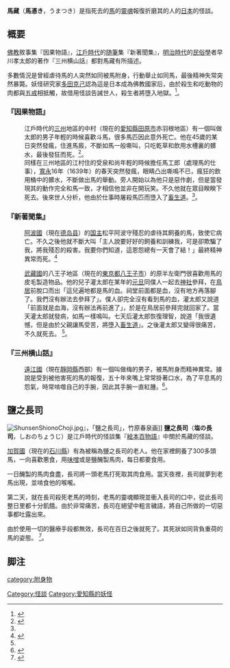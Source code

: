 '''馬藏'''（'''馬憑き'''，うまつき）是指死去的[[馬|馬]]的[[靈魂|靈魂]]報復折磨其的人的[[日本|日本]]的怪談。

== 概要 ==
[[佛教|佛教]]敘事集『因果物語』，[[江戶時代|江戶時代]]的[[随筆|随筆]]集『新著聞集』，[[明治時代|明治時代]]的[[民俗學|民俗學]]者早川孝太郎的著作『三州横山話』都對馬藏有所描述。

多數情況是曾經虐待馬的人突然如同被馬附身，行動舉止如同馬，最後精神失常突然暴斃。妖怪研究家[[多田克己|多田克己]]認為這是日本成為佛教國家后，由於殺生和吃動物的肉都與[[五戒|五戒]]相抵觸，故借用怪談告誡世人，殺生者將墮入地獄。<ref name="ehon100">{{Cite book<!--|和書-->|author=[[多田克己|多田克己]]編|title=竹原春泉 絵本百物語 -桃山人夜話-|year=1997|publisher=[[国書刊行会|国書刊行会]]|isbn=978-4-336-03948-4|pages=125-126頁}}</ref>。

=== 『因果物語』 ===
: 江戶時代的[[三河國|三州]]地區的中村（現在的[[愛知縣|愛知縣]][[田原市|田原市]]赤羽根地區）有一個叫做太郎的男子年輕的時候喜歡斗馬，很多馬匹因此意外死亡。他在45歲的某日突然發瘋，住進馬廄，不斷如馬一般嘶叫，只吃乾草和飲用水槽裏的髒水，最後發狂而死。<ref name="inga">{{Cite book<!--|和書-->|author=[[鈴木正三|鈴木正三]]門人編著|editor=朝倉治彦編|title=假名草子集成|year=1983|publisher=[[東京堂出版|東京堂出版]]|volume=第4巻|isbn=|pages=207-208頁|chapter=因果物語}}</ref>。
: 同樣在三州地區的江村住的受泉和尚年輕的時候擔任馬工郎（處理馬的仕事），[[寬永|寬永]]16年（1639年）的春天突然發瘋，眼睛凸出嘶鳴不已，瘋狂的飲用桶中的髒水，不斷做出馬的舉動。旁人開始以為他只是惡作劇，但是當發現其的動作完全和馬一致，才相信他並非在開玩笑。不久他就在眾目睽睽下死去。後來世人分析，他由於仕事時屠殺馬匹而墮入了[[畜生|畜生道]]。<ref name="inga" />。

=== 『新著聞集』 ===
: [[阿波國|阿波國]]（現在[[德岛县|德岛县]]）的[[国主|国主]]松平阿波守殘忍的虐待其飼養的馬，致使它病亡。不久之後他就不斷大叫「主人說要好好的飼養和訓練我，可是卻欺騙了我，將我殘忍的殺害。我要你們知道，這恩怨總有一天會了結！」最終精神異常而死。<ref name="shinchomonshu">{{Cite book<!--|和書-->|author=神谷養勇軒|editor=早川純三郎編纂代表|title=日本随筆大成|year=1974|publisher=[[吉川弘文館|吉川弘文館]]|volume=〈第2期〉5|isbn=978-4-642-08550-2|pages=281-283頁|chapter=新著聞集}}</ref>

: [[武藏國|武藏國]]的八王子地區（現在的[[東京都|東京都]][[八王子市|八王子市]]）的原半左衛門很喜歡用馬的皮毛製造物品。他的兒子灌太郎在某年的[[元旦|元旦]]同僕人一起去[[神社|神社]]參拜，在[[鳥居|鳥居]]前脫口而出「這兒遍地都是馬的血。祠堂前面都是血，沒有地方再落腳了。我們沒有辦法去參拜了」。僕人卻完全沒有看到馬的血，灌太郎又說道「前面就是血海，沒有辦法再前進了」，於是在鳥居前參拜完就回家了。當天灌太郎就發病，如馬一樣鳴叫。七天后灌太郎恢復理智，說道「我很遺憾，但是由於父親讓馬受苦，將墮入[[六道|畜生道]]」。之後灌太郎又變得很痛苦，不久就死去。 <ref name="shinchomonshu" />。

=== 『三州横山話』 ===
: [[遠江國|遠江國]]（現在[[靜岡縣|靜岡縣]]西部）有一個叫做梅的男子，被馬附身而精神異常。據說是受到被他害死的馬的報復，五十年來嘴上常常掛著口水，為了平息馬的怨氣，時常啃噬自己的手腕，因此其手腕一直紅腫。<ref>{{Cite book<!--|和書-->|author=早川孝太郎|editor=池田彌三郎他編|title=日本民俗誌大系|year=1974|publisher= [[角川書店|角川書店]]|volume=第5巻|isbn =978-4-04-530305-0|pages=83頁|chapter=三州橫山話}}</ref>。

== 鹽之長司 ==
[[File:ShunsenShionoChoji.jpg|right]]』，「鹽之長司」，竹原春泉画]]
'''鹽之長司'''（'''塩の長司'''，しおのちょうじ）是江戶時代的怪談集『[[絵本百物語|絵本百物語]]』中關於馬藏的怪談。

[[加賀國|加賀國]]（現在的[[石川縣|石川縣]]）有為被稱為鹽之長司的老人。他在家裡飼養了300多頭馬，一向喜歡悪食，用[[味噌|味噌]]或是鹽醃製馬肉，每日都要食用。

一日醃製的馬肉食盡，長司將一頭老馬打死取其肉食用。當天夜裡，長司就夢到老馬出現，並啃食他的喉嚨。

第二天，就在長司殺死老馬的時刻，老馬的靈魂顯現並衝入長司的口中，從此長司整日里都十分飢餓。由於非常痛苦，長司在絕望中粗言穢語，將自己所做的一切惡事都吐露出來。

由於使用一切的醫療手段都無效，長司在百日之後就死了。其死狀如同背負重荷的馬的姿態。 <ref>{{Cite book<!--|和書-->|title=竹原春泉絵本百物語-桃山人夜話-|pages=23頁}}</ref>。

== 脚注 ==
<references/>


[[Category:怪談|Category:怪談]]
[[Category:愛知縣的妖怪|Category:愛知縣的妖怪]]
[[category:附身物|category:附身物]]